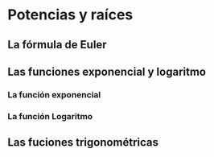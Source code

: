 # Potencias y raíces

## La fórmula de Euler

## Las funciones exponencial y logaritmo

### La función exponencial

###  La función Logaritmo

## Las fuciones trigonométricas
